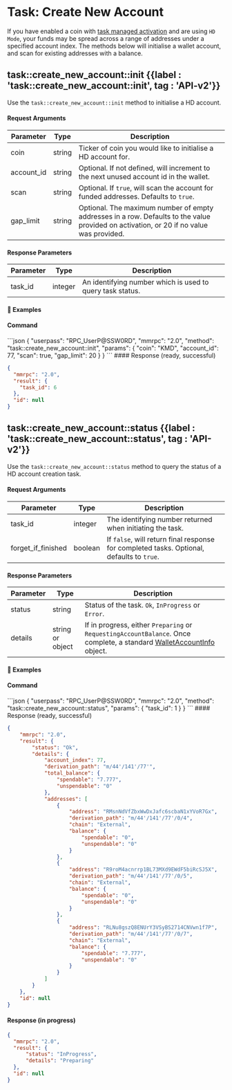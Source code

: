 
# Task: Create New Account

If you have enabled a coin with [task managed activation](/komodo-defi-framework/api/v20/coin_activation/task_managed/) and are using `HD Mode`, your funds may be spread across a range of addresses under a specified account index. The methods below will initialise a wallet account, and scan for existing addresses with a balance.

## task::create\_new\_account::init {{label : 'task::create_new_account::init', tag : 'API-v2'}}

Use the `task::create_new_account::init` method to initialise a HD account.

#### Request Arguments

| Parameter   | Type   | Description                                                                                                                             |
| ----------- | ------ | --------------------------------------------------------------------------------------------------------------------------------------- |
| coin        | string | Ticker of coin you would like to initialise a HD account for.                                                                           |
| account\_id | string | Optional. If not defined, will increment to the next unused account id in the wallet.                                                   |
| scan        | string | Optional. If `true`, will scan the account for funded addresses. Defaults to `true`.                                                    |
| gap\_limit  | string | Optional. The maximum number of empty addresses in a row. Defaults to the value provided on activation, or 20 if no value was provided. |

#### Response Parameters

| Parameter | Type    | Description                                               |
| --------- | ------- | --------------------------------------------------------- |
| task\_id  | integer | An identifying number which is used to query task status. |

#### 📌 Examples

#### Command

<CodeGroup title="task::create_new_account::init" tag="POST" label="task::create_new_account::init" mm2MethodDecorate="true">
  ```json
  {
    "userpass": "RPC_UserP@SSW0RD",
    "mmrpc": "2.0",
    "method": "task::create_new_account::init",
    "params": {
      "coin": "KMD",
      "account_id": 77,
      "scan": true,
      "gap_limit": 20
    }
  }
  ```
</CodeGroup>

<CollapsibleSection expandedText="Hide Response" collapsedText="Show Response">
  #### Response (ready, successful)

  ```json
  {
    "mmrpc": "2.0",
    "result": {
      "task_id": 6
    },
    "id": null
  }
  ```
</CollapsibleSection>

## task::create\_new\_account::status {{label : 'task::create_new_account::status', tag : 'API-v2'}}

Use the `task::create_new_account::status` method to query the status of a HD account creation task.

#### Request Arguments

| Parameter            | Type    | Description                                                                               |
| -------------------- | ------- | ----------------------------------------------------------------------------------------- |
| task\_id             | integer | The identifying number returned when initiating the task.                                 |
| forget\_if\_finished | boolean | If `false`, will return final response for completed tasks. Optional, defaults to `true`. |

#### Response Parameters

| Parameter | Type             | Description                                                                                                                                                                                       |
| --------- | ---------------- | ------------------------------------------------------------------------------------------------------------------------------------------------------------------------------------------------- |
| status    | string           | Status of the task. `Ok`, `InProgress` or `Error`.                                                                                                                                                |
| details   | string or object | If in progress, either `Preparing` or `RequestingAccountBalance`. Once complete, a standard [WalletAccountInfo](/komodo-defi-framework/api/common_structures/wallet/#wallet-account-info) object. |

#### 📌 Examples

#### Command

<CodeGroup title="task::create_new_account::status" tag="POST" label="task::create_new_account::status" mm2MethodDecorate="true">
  ```json
  {
    "userpass": "RPC_UserP@SSW0RD",
    "mmrpc": "2.0",
    "method": "task::create_new_account::status",
    "params": {
      "task_id": 1
    }
  }
  ```
</CodeGroup>

<CollapsibleSection expandedText="Hide Response" collapsedText="Show Response">
  #### Response (ready, successful)

  ```json
  {
      "mmrpc": "2.0",
      "result": {
          "status": "Ok",
          "details": {
              "account_index": 77,
              "derivation_path": "m/44'/141'/77'",
              "total_balance": {
                  "spendable": "7.777",
                  "unspendable": "0"
              },
              "addresses": [
                  {
                      "address": "RMsnNdVfZbxWwDxJafc6scbaN1xYVoR7Gx",
                      "derivation_path": "m/44'/141'/77'/0/4",
                      "chain": "External",
                      "balance": {
                          "spendable": "0",
                          "unspendable": "0"
                      }
                  },
                  {
                      "address": "R9roM4acnrrp1BL73MXd9EWdF5biRcSJ5X",
                      "derivation_path": "m/44'/141'/77'/0/5",
                      "chain": "External",
                      "balance": {
                          "spendable": "0",
                          "unspendable": "0"
                      }
                  },
                  {
                      "address": "RLNu8gszQ8ENUrY3VSyBS2714CNVwn1f7P",
                      "derivation_path": "m/44'/141'/77'/0/7",
                      "chain": "External",
                      "balance": {
                          "spendable": "7.777",
                          "unspendable": "0"
                      }
                  }
              ]
          }
      },
      "id": null
  }
  ```

  #### Response (in progress)

  ```json
  {
    "mmrpc": "2.0",
    "result": {
        "status": "InProgress",
        "details": "Preparing"
    },
    "id": null
  }
  ```
</CollapsibleSection>
